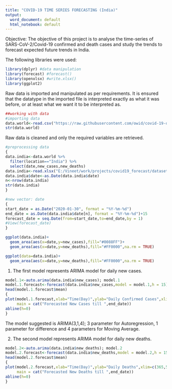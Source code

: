 ```yaml
---
title: "COVID-19 TIME SERIES FORECASTING (India)"
output:
  word_document: default
  html_notebook: default
---
```

Objective:
The objective of this project is to analyse the time-series of SARS-CoV-2/Covid-19 confirmed and death cases and study the trends to forecast expected future trends in India.

The following libraries were used:
```r
library(dplyr) #data manipulation
library(forecast) #forecast()
library(openxlsx) #write.xlsx()
library(ggplot2)
```

Raw data is imported and manipulated as per requirements.
It is ensured that the datatype in the imported file is interpreted exactly as what it was before, or at least what we want it to be interpreted as.
```R
##working with data
#importing data
data.world<-read.csv("https://raw.githubusercontent.com/owid/covid-19-data/master/public/data/owid-covid-data.csv",sep = ",",header = T)
str(data.world)
```

Raw data is cleaned and only the required variables are retrieved.
```R
#preprocessing data
{
data.india<-data.world %>%
  filter(location=="India") %>%
  select(date,new_cases,new_deaths)
data.india<-read.xlsx("E:/Vineet/work/projects/covid19_forecast/datasets/data_india.xlsx")
data.india$date<-as.Date(data.india$date)
n<-nrow(data.india)
str(data.india)
}

#new vector: date
{
start_date = as.Date("2020-01-30", format = "%Y-%m-%d")
end_date = as.Date(data.india$date[n], format = "%Y-%m-%d")+15
forecast_date = seq.Date(from=start_date,to=end_date,by = 1)
#View(forecast_date)
}
```

```R
ggplot(data.india)+
  geom_area(aes(x=date,y=new_cases),fill="#0088FF")+
  geom_area(aes(x=date,y=new_deaths),fill="#FF0000",na.rm = TRUE)
```
```R
ggplot(data=data.india)+
  geom_area(aes(x=date,y=new_deaths),fill="#FF0000",na.rm = TRUE)
```

1. The first model represents ARIMA model for daily new cases.

```R
model.1<-auto.arima(data.india$new_cases); model.1
model.1.forecast<-forecast(data.india$new_cases,model = model.1,h = 15)
head(model.1.forecast$mean)
{ 
plot(model.1.forecast,xlab="Time(Day)",ylab="Daily Confirmed Cases",xlim=c(365,550),
     main = cat("Forecasted New Cases till ",end_date))
abline(h=0)
}
```
The model suggested is ARIMA(3,1,4); 3 parameter for Autoregression, 1 parameter for difference and 4 parameters for Moving Average.

2. The second model represents ARIMA model for daily new deaths.

```R
model.2<-auto.arima(data.india$new_deaths); model.2
model.2.forecast<-forecast(data.india$new_deaths,model = model.2,h = 15)
head(model.2.forecast$mean)
{ 
plot(model.2.forecast,xlab="Time(Day)",ylab="Daily Deaths",xlim=c(365,550),
     main = cat("Forecasted New Deaths till ",end_date))
abline(h=0)
}
```